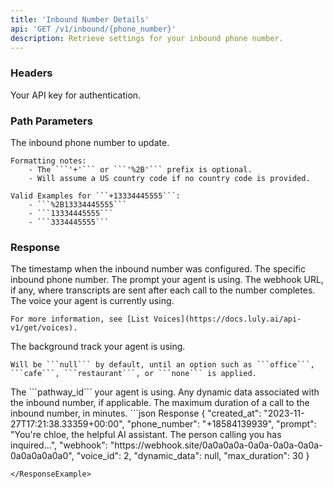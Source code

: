 ```yaml
---
title: 'Inbound Number Details'
api: 'GET /v1/inbound/{phone_number}'
description: Retrieve settings for your inbound phone number.
---
```


### Headers

<ParamField header="authorization" type="string" required={true}>
    Your API key for authentication.
</ParamField>

### Path Parameters 

<ParamField path="phone_number" type="string">
    The inbound phone number to update.

    Formatting notes:
        - The ```'+'``` or ```'%2B'``` prefix is optional.
        - Will assume a US country code if no country code is provided.
    
    Valid Examples for ```+13334445555```:
        - ```%2B13334445555```
        - ```13334445555```
        - ```3334445555```
</ParamField>


### Response

<ResponseField name="created_at" type="string">
    The timestamp when the inbound number was configured.
</ResponseField>
<ResponseField name="phone_number" type="string">
    The specific inbound phone number.
</ResponseField>
<ResponseField name="prompt" type="string">
    The prompt your agent is using.
</ResponseField>
<ResponseField name="webhook" type="string">
    The webhook URL, if any, where transcripts are sent after each call to the number completes.
</ResponseField>
<ResponseField name="voice" type="integer">
    The voice your agent is currently using.

    For more information, see [List Voices](https://docs.luly.ai/api-v1/get/voices).
</ResponseField>
<ResponseField name="background_track" type="string">
    The background track your agent is using.

    Will be ```null``` by default, until an option such as ```office```, ```cafe```, ```restaurant```, or ```none``` is applied.
</ResponseField>
<ResponseField name="pathway_id" type="string">
    The ```pathway_id``` your agent is using.
</ResponseField>
<ResponseField name="dynamic_data" type="string">
    Any dynamic data associated with the inbound number, if applicable.
</ResponseField>
<ResponseField name="max_duration" type="integer">
    The maximum duration of a call to the inbound number, in minutes.
</ResponseField>

<ResponseExample>
```json Response
{
    "created_at": "2023-11-27T17:21:38.33359+00:00",
    "phone_number": "+18584139939",
    "prompt": "You're chloe, the helpful AI assistant. The person calling you has inquired...",
    "webhook": "https://webhook.site/0a0a0a0a-0a0a-0a0a-0a0a-0a0a0a0a0a0",
    "voice_id": 2,
    "dynamic_data": null,
    "max_duration": 30
}

```
</ResponseExample>